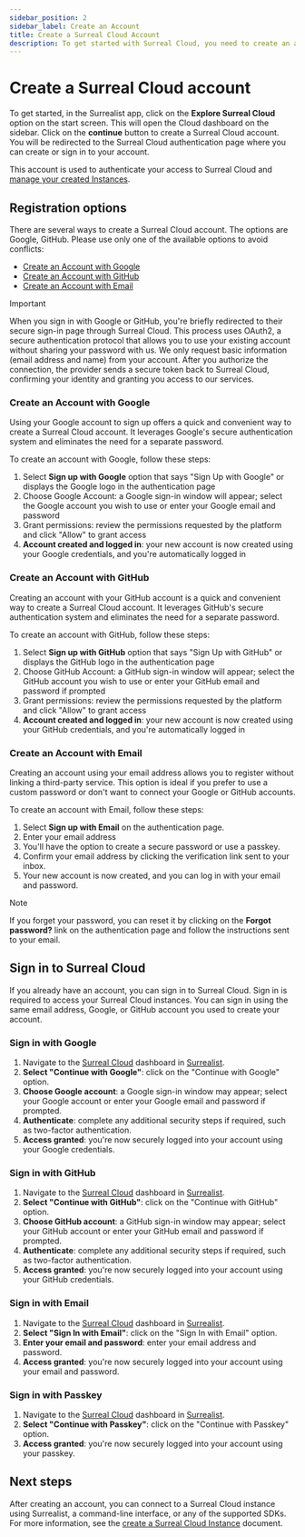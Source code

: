 ```yaml
---
sidebar_position: 2
sidebar_label: Create an Account
title: Create a Surreal Cloud Account 
description: To get started with Surreal Cloud, you need to create an account. You can use your email address, a passkey, Google, or GitHub to create an account.
---
```



# Create a Surreal Cloud account

To get started, in the Surrealist app, click on the **Explore Surreal Cloud** option on the start screen. This will open the Cloud dashboard on the sidebar. Click on the **continue** button to create a Surreal Cloud account. You will be redirected to the Surreal Cloud authentication page where you can create or sign in to your account.

This account is used to authenticate your access to Surreal Cloud and [manage your created Instances](/docs/cloud/getting-started/create-an-instance).



## Registration options

There are several ways to create a Surreal Cloud account. The options are Google, GitHub. Please use only one of the available options to avoid conflicts: 

- [Create an Account with Google](#create-an-account-with-google)
- [Create an Account with GitHub](#create-an-account-with-github)
- [Create an Account with Email](#create-an-account-with-email)

> [!IMPORTANT]
> When you sign in with Google or GitHub, you're briefly redirected to their secure sign-in page through Surreal Cloud. This process uses OAuth2, a secure authentication protocol that allows you to use your existing account without sharing your password with us. We only request basic information (email address and name) from your account. After you authorize the connection, the provider sends a secure token back to Surreal Cloud, confirming your identity and granting you access to our services.

### Create an Account with Google

Using your Google account to sign up offers a quick and convenient way to create a Surreal Cloud account. It leverages Google's secure authentication system and eliminates the need for a separate password. 


To create an account with Google, follow these steps:

1. Select **Sign up with Google** option that says "Sign Up with Google" or displays the Google logo in the authentication page
2. Choose Google Account: a Google sign-in window will appear; select the Google account you wish to use or enter your Google email and password
3. Grant permissions: review the permissions requested by the platform and click "Allow" to grant access
4. **Account created and logged in**: your new account is now created using your Google credentials, and you're automatically logged in

### Create an Account with GitHub

Creating an account with your GitHub account is a quick and convenient way to create a Surreal Cloud account. It leverages GitHub's secure authentication system and eliminates the need for a separate password. 

To create an account with GitHub, follow these steps:

1. Select **Sign up with GitHub** option that says "Sign Up with GitHub" or displays the GitHub logo in the authentication page
2. Choose GitHub Account: a GitHub sign-in window will appear; select the GitHub account you wish to use or enter your GitHub email and password if prompted
3. Grant permissions: review the permissions requested by the platform and click "Allow" to grant access
4. **Account created and logged in**: your new account is now created using your GitHub credentials, and you're automatically logged in

### Create an Account with Email

Creating an account using your email address allows you to register without linking a third-party service. This option is ideal if you prefer to use a custom password or don't want to connect your Google or GitHub accounts.

To create an account with Email, follow these steps:

1. Select **Sign up with Email** on the authentication page.
2. Enter your email address 
3. You'll have the option to create a secure password or use a passkey.
4. Confirm your email address by clicking the verification link sent to your inbox.
5. Your new account is now created, and you can log in with your email and password.

> [!NOTE]
> If you forget your password, you can reset it by clicking on the **Forgot password?** link on the authentication page and follow the instructions sent to your email.

## Sign in to Surreal Cloud

If you already have an account, you can sign in to Surreal Cloud. Sign in is required to access your Surreal Cloud instances. You can sign in using the same email address, Google, or GitHub account you used to create your account. 

### Sign in with Google

1. Navigate to the [Surreal Cloud](https://surrealist.app/cloud) dashboard in [Surrealist](https://surrealist.app).
2. **Select "Continue with Google"**: click on the "Continue with Google" option.
3. **Choose Google account**: a Google sign-in window may appear; select your Google account or enter your Google email and password if prompted.
4. **Authenticate**: complete any additional security steps if required, such as two-factor authentication.
5. **Access granted**: you're now securely logged into your account using your Google credentials.

### Sign in with GitHub

1. Navigate to the [Surreal Cloud](https://surrealist.app/cloud) dashboard in [Surrealist](https://surrealist.app).
2. **Select "Continue with GitHub"**: click on the "Continue with GitHub" option.
3. **Choose GitHub account**: a GitHub sign-in window may appear; select your GitHub account or enter your GitHub email and password if prompted.
4. **Authenticate**: complete any additional security steps if required, such as two-factor authentication.
5. **Access granted**: you're now securely logged into your account using your GitHub credentials.

### Sign in with Email

1. Navigate to the [Surreal Cloud](https://surrealist.app/cloud) dashboard in [Surrealist](https://surrealist.app).
2. **Select "Sign In with Email"**: click on the "Sign In with Email" option.
3. **Enter your email and password**: enter your email address and password.
4. **Access granted**: you're now securely logged into your account using your email and password.

### Sign in with Passkey

1. Navigate to the [Surreal Cloud](https://surrealist.app/cloud) dashboard in [Surrealist](https://surrealist.app).
2. **Select "Continue with Passkey"**: click on the "Continue with Passkey" option.
3. **Access granted**: you're now securely logged into your account using your passkey.

## Next steps

After creating an account, you can connect to a Surreal Cloud instance using Surrealist, a command-line interface, or any of the supported SDKs. For more information, see the [create a Surreal Cloud Instance](/docs/cloud/getting-started/create-an-instance) document.